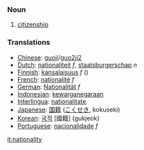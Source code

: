 === Noun ===
# [[citizenship]]

=== Translations ===
*[[Chinese]]: [[guoji]]/[[guo2ji2]]
*[[Dutch]]: [[nationaliteit]] ''f'', [[staatsburgerschap]] ''n''
*[[Finnish]]: [[kansalaisuus]] ''f'' ({{:fi:kansalaisuus}})
*[[French]]: [[nationalité]] ''f''
*[[German]]: [[Nationalität]] ''f''
*[[Indonesian]]: [[kewarganegaraan]]
*[[Interlingua]]: [[nationalitate]]
*[[Japanese]]: [[国籍]] ([[こくせき]], kokuseki)
*[[Korean]]: [[국적]] [國籍] (gukjeok)
*[[Portuguese]]: [[nacionalidade]] ''f''

[[it:nationality]]